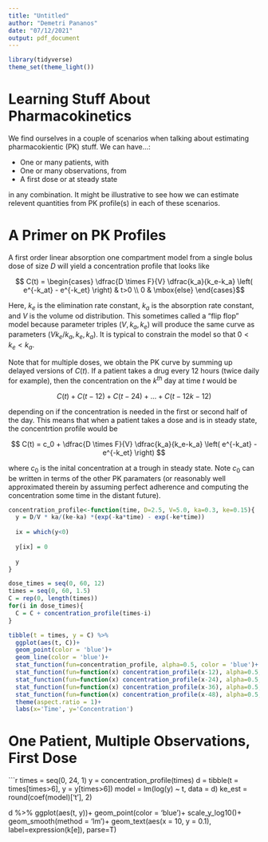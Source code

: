 ```yaml
---
title: "Untitled"
author: "Demetri Pananos"
date: "07/12/2021"
output: pdf_document
---
```



```r
library(tidyverse)
theme_set(theme_light())
```


# Learning Stuff About Pharmacokinetics

We find ourselves in a couple of scenarios when talking about estimating pharmacokientic (PK) stuff.  We can have...:

* One or many patients, with
* One or many observations, from
* A first dose or at steady state

in any combination.  It might be illustrative to see how we can estimate relevent quantities from PK profile(s) in each of these scenarios.


# A Primer on PK Profiles

A first order linear absorption one compartment model from a single bolus dose of size $D$ will yield a concentration profile that looks like

$$ C(t) = \begin{cases} \dfrac{D \times F}{V} \dfrac{k_a}{k_e-k_a} \left( e^{-k_at} - e^{-k_et} \right) & t>0 \\ 0 & \mbox{else} \end{cases}$$

Here, $k_e$ is the elimination rate constant, $k_a$ is the absorption rate constant, and $V$ is the volume od distribution.  This sometimes called a "flip flop" model because parameter triples $(V, k_a, k_e)$ will produce the same curve as parameters $(Vk_e/k_a, k_e, k_a)$.  It is typical to constrain the model so that $0<k_e < k_a$.

Note that for multiple doses, we obtain the PK curve by summing up delayed versions of $C(t)$.  If a patient takes a drug every 12 hours (twice daily for example), then the concentration on the $k^{th}$ day at time $t$ would be


$$ C(t) + C(t-12) + C(t-24) + \dots + C(t-12k-12) $$

depending on if the concentration is needed in the first or second half of the day.  This means that when a patient takes a dose and is in steady state, the concentrtion profile would be

$$ C(t) = c_0 +  \dfrac{D \times F}{V} \dfrac{k_a}{k_e-k_a} \left( e^{-k_at} - e^{-k_et} \right) $$

where $c_0$ is the inital concentration at a trough in steady state.  Note $c_0$ can be written in terms of the other PK paramaters (or reasonably well approximated therein by assuming perfect adherence and computing the concentration some time in the distant future).


```r
concentration_profile<-function(time, D=2.5, V=5.0, ka=0.3, ke=0.15){
  y = D/V * ka/(ke-ka) *(exp(-ka*time) - exp(-ke*time))
  
  ix = which(y<0)
  
  y[ix] = 0
  
  y
}

dose_times = seq(0, 60, 12)
times = seq(0, 60, 1.5)
C = rep(0, length(times))
for(i in dose_times){
  C = C + concentration_profile(times-i)
}

tibble(t = times, y = C) %>% 
  ggplot(aes(t, C))+
  geom_point(color = 'blue')+
  geom_line(color = 'blue')+
  stat_function(fun=concentration_profile, alpha=0.5, color = 'blue')+
  stat_function(fun=function(x) concentration_profile(x-12), alpha=0.5, color = 'blue')+
  stat_function(fun=function(x) concentration_profile(x-24), alpha=0.5, color = 'blue')+
  stat_function(fun=function(x) concentration_profile(x-36), alpha=0.5, color = 'blue')+
  stat_function(fun=function(x) concentration_profile(x-48), alpha=0.5, color = 'blue')+
  theme(aspect.ratio = 1)+
  labs(x='Time', y='Concentration')
```


# One Patient, Multiple Observations, First Dose

```r
times = seq(0, 24, 1)
y = concentration_profile(times)
d = tibble(t = times[times>6], y = y[times>6])
model = lm(log(y) ~ t, data = d)
ke_est = round(coef(model)['t'], 2)

d %>% 
  ggplot(aes(t, y))+
  geom_point(color = 'blue')+
  scale_y_log10()+
  geom_smooth(method = 'lm')+
  geom_text(aes(x = 10, y = 0.1), label=expression(k[e]), parse=T)


